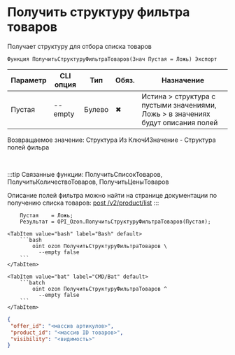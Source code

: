 ﻿---
sidebar_position: 23
description: Получить структуру фильтра товаров и другие функции для работы с Ozon в Открытом пакете интеграций - бесплатной open-source библиотеке интеграций для 1С:Предприятие 8, OneScript и CLI
keywords: [1C, 1С, 1С:Предприятие, 1С:Предприятие 8.3, API, Интеграция, Сервисы, Обмен, OneScript, CLI, Ozon]
---


# Получить структуру фильтра товаров
 Получает структуру для отбора списка товаров



`Функция ПолучитьСтруктуруФильтраТоваров(Знач Пустая = Ложь) Экспорт`

  | Параметр | CLI опция | Тип | Обяз. | Назначение |
  |-|-|-|-|-|
  | Пустая | --empty | Булево | &#x2716; | Истина > структура с пустыми значениями, Ложь > в значениях будут описания полей |

  
  Возвращаемое значение:   Структура Из КлючИЗначение - Структура полей фильра

<br/>

:::tip
Связанные функции: ПолучитьСписокТоваров, ПолучитьКоличествоТоваров, ПолучитьЦеныТоваров

Описание полей фильтра можно найти на странице документации по получению списка товаров: [post /v2/product/list](https://docs.ozon.ru/api/seller/#operation/ProductAPI_GetProductList)
:::
<br/>



```bsl title="Пример использования для 1С:Предприятие/OneScript"
    Пустая    = Ложь;
    Результат = OPI_Ozon.ПолучитьСтруктуруФильтраТоваров(Пустая);
```
    

 <Tabs>
  
    <TabItem value="bash" label="Bash" default>
        ```bash
            oint ozon ПолучитьСтруктуруФильтраТоваров \
              --empty false
        ```
    </TabItem>
  
    <TabItem value="bat" label="CMD/Bat" default>
        ```batch
            oint ozon ПолучитьСтруктуруФильтраТоваров ^
              --empty false
        ```
    </TabItem>
</Tabs>


```json title="Результат"
{
 "offer_id": "<массив артикулов>",
 "product_id": "<массив ID товаров>",
 "visibility": "<видимость>"
}
```
